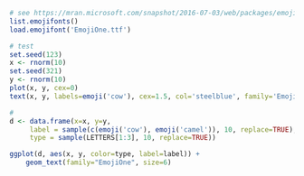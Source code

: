 ```r
# see https://mran.microsoft.com/snapshot/2016-07-03/web/packages/emojifont/vignettes/emojifont.html
list.emojifonts()
load.emojifont('EmojiOne.ttf')

# test
set.seed(123)
x <- rnorm(10)
set.seed(321)
y <- rnorm(10)
plot(x, y, cex=0)
text(x, y, labels=emoji('cow'), cex=1.5, col='steelblue', family='EmojiOne')

#
d <- data.frame(x=x, y=y,
     label = sample(c(emoji('cow'), emoji('camel')), 10, replace=TRUE),
     type = sample(LETTERS[1:3], 10, replace=TRUE))

ggplot(d, aes(x, y, color=type, label=label)) + 
    geom_text(family="EmojiOne", size=6)
```

